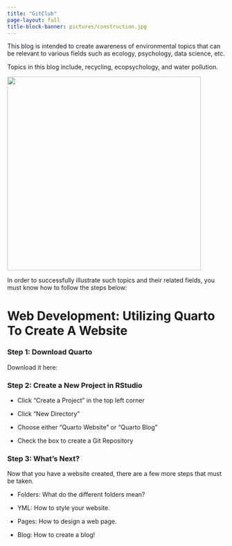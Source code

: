 ```yaml
---
title: "GitClub"
page-layout: full
title-block-banner: pictures/construction.jpg
---
```


This blog is intended to create awareness of environmental topics that can be relevant to various fields such as ecology, psychology, data science, etc.

Topics in this blog include, recycling, ecopsychology, and water pollution.

![](pictures/Picture15.jpg){width="447"}

In order to successfully illustrate such topics and their related fields, you must know how to follow the steps below:

# Web Development: Utilizing Quarto To Create A Website

### Step 1: Download Quarto

Download it here:

### Step 2: Create a New Project in RStudio

-   Click "Create a Project" in the top left corner

-   Click "New Directory"

-   Choose either "Quarto Website" or "Quarto Blog"

-   Check the box to create a Git Repository

### Step 3: What's Next?

Now that you have a website created, there are a few more steps that must be taken.

-   Folders: What do the different folders mean?

-   YML: How to style your website.

-   Pages: How to design a web page.

-   Blog: How to create a blog!
